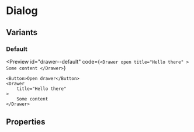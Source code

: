 # Dialog


## Variants

### Default

<Preview
    id="drawer--default"
    code={`
        <Drawer
            open
            title="Hello there"
        >
            Some content
        </Drawer>
    `}
>
    <Button>Open drawer</Button>
    <Drawer
        title="Hello there"
    >
        Some content
    </Drawer>
</Preview>

## Properties

<PropsTable
    Component={Drawer}
/>